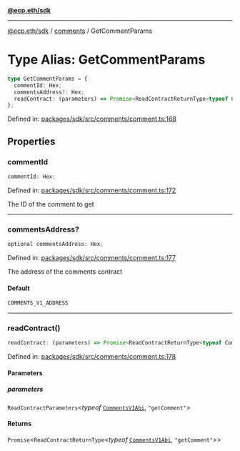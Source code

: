 [**@ecp.eth/sdk**](../../index.mdx)

***

[@ecp.eth/sdk](/sdk-reference/index.mdx) / [comments](/sdk-reference/comments/index.mdx) / GetCommentParams

# Type Alias: GetCommentParams

```ts
type GetCommentParams = {
  commentId: Hex;
  commentsAddress?: Hex;
  readContract: (parameters) => Promise<ReadContractReturnType<typeof CommentsV1Abi, "getComment">>;
};
```

Defined in: [packages/sdk/src/comments/comment.ts:168](https://github.com/ecp-eth/comments-monorepo/blob/main/packages/sdk/src/comments/comment.ts#L168)

## Properties

### commentId

```ts
commentId: Hex;
```

Defined in: [packages/sdk/src/comments/comment.ts:172](https://github.com/ecp-eth/comments-monorepo/blob/main/packages/sdk/src/comments/comment.ts#L172)

The ID of the comment to get

***

### commentsAddress?

```ts
optional commentsAddress: Hex;
```

Defined in: [packages/sdk/src/comments/comment.ts:177](https://github.com/ecp-eth/comments-monorepo/blob/main/packages/sdk/src/comments/comment.ts#L177)

The address of the comments contract

#### Default

```ts
COMMENTS_V1_ADDRESS
```

***

### readContract()

```ts
readContract: (parameters) => Promise<ReadContractReturnType<typeof CommentsV1Abi, "getComment">>;
```

Defined in: [packages/sdk/src/comments/comment.ts:178](https://github.com/ecp-eth/comments-monorepo/blob/main/packages/sdk/src/comments/comment.ts#L178)

#### Parameters

##### parameters

`ReadContractParameters`\<*typeof* [`CommentsV1Abi`](/sdk-reference/defaultExports/variables/CommentsV1Abi.mdx), `"getComment"`\>

#### Returns

`Promise`\<`ReadContractReturnType`\<*typeof* [`CommentsV1Abi`](/sdk-reference/defaultExports/variables/CommentsV1Abi.mdx), `"getComment"`\>\>

